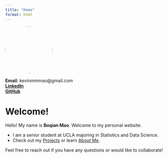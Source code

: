 ```yaml
---
title: "Home"
format: html
---
```


::::: row
::: col-sm-3
<!-- Left column: Photo + Contact Info -->

![](selfi.jpg){width="150px" style="border-radius:100%;"}

**Email**: kevinmmmao\@gmail.com\
[**LinkedIn**](https://www.linkedin.com/in/your-profile)\
[**GitHub**](https://github.com/KvinMm)
:::

::: col-sm-9
<!-- Right column: Welcome text -->

# Welcome!

Hello! My name is **Boqian Mao**. Welcome to my personal website.

-   I am a senior student at UCLA majoring in Statistics and Data Science.\
-   Check out my [Projects](projects.qmd) or learn [About Me](about.qmd).

Feel free to reach out if you have any questions or would like to collaborate!
:::
:::::
